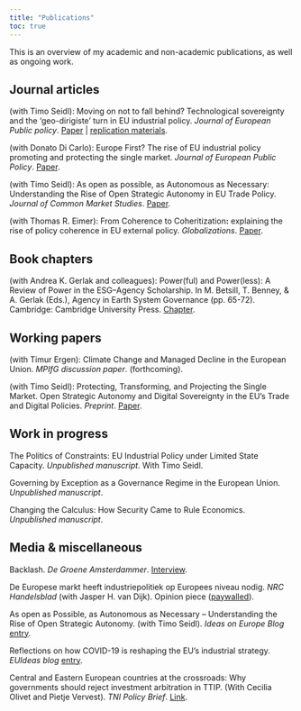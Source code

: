 ```yaml
---
title: "Publications"
toc: true
---
```


This is an overview of my academic and non-academic publications, as well as ongoing work.

## Journal articles

(with Timo Seidl): Moving on not to fall behind? Technological sovereignty and the 'geo-dirigiste' turn in EU industrial policy. *Journal of European Public policy*. [Paper](https://www.tandfonline.com/doi/full/10.1080/13501763.2023.2248204) \| [replication materials](https://www.tandfonline.com/doi/suppl/10.1080/13501763.2023.2248204?scroll=top).

(with Donato Di Carlo): Europe First? The rise of EU industrial policy promoting and protecting the single market. *Journal of European Public Policy*. [Paper](https://doi.org/10.1080/13501763.2023.2202684).

(with Timo Seidl): As open as possible, as Autonomous as Necessary: Understanding the Rise of Open Strategic Autonomy in EU Trade Policy. *Journal of Common Market Studies*. [Paper](https://onlinelibrary.wiley.com/doi/full/10.1111/jcms.13428).

(with Thomas R. Eimer): From Coherence to Coheritization**:** explaining the rise of policy coherence in EU external policy. *Globalizations*. [Paper](https://www.tandfonline.com/doi/full/10.1080/14747731.2019.1676103).

## Book chapters

(with Andrea K. Gerlak and colleagues): Power(ful) and Power(less): A Review of Power in the ESG--Agency Scholarship. In M. Betsill, T. Benney, & A. Gerlak (Eds.), Agency in Earth System Governance (pp. 65-72). Cambridge: Cambridge University Press. [Chapter](https://www.cambridge.org/core/books/abs/agency-in-earth-system-governance/powerful-and-powerless-a-review-of-power-in-the-esgagency-scholarship/29D6B6636BC9230E45E0B20C5247CC3A).

## Working papers

(with Timur Ergen): Climate Change and Managed Decline in the European Union. *MPIfG discussion paper*. (forthcoming).

(with Timo Seidl): Protecting, Transforming, and Projecting the Single Market. Open Strategic Autonomy and Digital Sovereignty in the EU's Trade and Digital Policies. *Preprint*. [Paper](https://doi.org/10.31235/osf.io/wjb64).

## Work in progress

The Politics of Constraints: EU Industrial Policy under Limited State Capacity. *Unpublished manuscript*. With Timo Seidl.

Governing by Exception as a Governance Regime in the European Union. *Unpublished manuscript*.

Changing the Calculus: How Security Came to Rule Economics. *Unpublished manuscript*.

## Media & miscellaneous

Backlash. *De Groene Amsterdammer*. [Interview](https://www.groene.nl/artikel/backlash).

De Europese markt heeft industriepolitiek op Europees niveau nodig. *NRC Handelsblad* (with Jasper H. van Dijk). Opinion piece ([paywalled](https://www.nrc.nl/nieuws/2023/03/12/de-europese-markt-heeft-industriepolitiek-op-europees-niveau-nodig-a4159212)).

As open as Possible, as Autonomous as Necessary -- Understanding the Rise of Open Strategic Autonomy. (with Timo Seidl). *Ideas on Europe Blog* [entry](https://jcms.ideasoneurope.eu/2022/11/03/as-open-as-possible-as-autonomous-as-necessary-understanding-the-rise-of-open-strategic-autonomy/).

Reflections on how COVID-19 is reshaping the EU's industrial strategy. *EUIdeas blog* [entry](https://euideas.eui.eu/2020/06/04/reflections-on-how-covid-19-is-reshaping-the-eus-industrial-strategy/).

Central and Eastern European countries at the crossroads: Why governments should reject investment arbitration in TTIP. (With Cecilia Olivet and Pietje Vervest). *TNI Policy Brief*. [Link](https://www.tni.org/files/download/governments_should_reject_isds_in_ttip.pdf).
